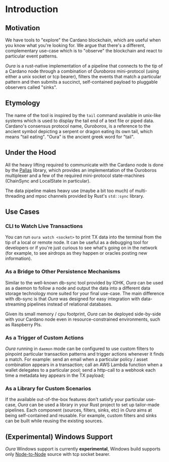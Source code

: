 # Introduction

## Motivation

We have tools to "explore" the Cardano blockchain, which are useful when you know what you're looking for. We argue that there's a different, complementary use-case which is to "observe" the blockchain and react to particular event patterns.

_Oura_ is a rust-native implementation of a pipeline that connects to the tip of a Cardano node through a combination of _Ouroboros_ mini-protocol (using either a unix socket or tcp bearer), filters the events that match a particular pattern and then submits a succinct, self-contained payload to pluggable observers called "sinks".

## Etymology

The name of the tool is inspired by the `tail` command available in unix-like systems which is used to display the tail end of a text file or piped data. Cardano's consensus protocol name, _Ouroboros_, is a reference to the ancient symbol depicting a serpent or dragon eating its own tail, which means "tail eating". "Oura" is the ancient greek word for "tail".

## Under the Hood

All the heavy lifting required to communicate with the Cardano node is done by the [Pallas](https://github.com/txpipe/pallas) library, which provides an implementation of the Ouroboros multiplexer and a few of the required mini-protocol state-machines (ChainSync and LocalState in particular).

The data pipeline makes heavy use (maybe a bit too much) of multi-threading and mpsc channels provided by Rust's `std::sync` library.

## Use Cases

### CLI to Watch Live Transactions

You can run `oura watch <socket>` to print TX data into the terminal from the tip of a local or remote node. It can be useful as a debugging tool for developers or if you're just curious to see what's going on in the network (for example, to see airdrops as they happen or oracles posting new information).

### As a Bridge to Other Persistence Mechanisms

Similar to the well-known db-sync tool provided by IOHK, _Oura_ can be used as a daemon to follow a node and output the data into a different data storage technology more suited for your final use-case. The main difference with db-sync is that _Oura_ was designed for easy integration with data-streaming pipelines instead of relational databases.

Given its small memory / cpu footprint, _Oura_ can be deployed side-by-side with your Cardano node even in resource-constrained environments, such as Raspberry PIs.

### As a Trigger of Custom Actions

_Oura_ running in `daemon` mode can be configured to use custom filters to pinpoint particular transaction patterns and trigger actions whenever it finds a match. For example: send an email when a particular policy / asset combination appears in a transaction; call an AWS Lambda function when a wallet delegates to a particular pool; send a http-call to a webhook each time a metadata key appears in the TX payload;

### As a Library for Custom Scenarios

If the available out-of-the-box features don't satisfy your particular use-case, _Oura_ can be used a library in your Rust project to set up tailor-made pipelines. Each component (sources, filters, sinks, etc) in _Oura_ aims at being self-contained and reusable. For example, custom filters and sinks can be built while reusing the existing sources.

## (Experimental) Windows Support
_Oura_ Windows support is currently __experimental__, Windows build supports only [Node-to-Node](./sources/n2n.md) source with tcp socket bearer.
